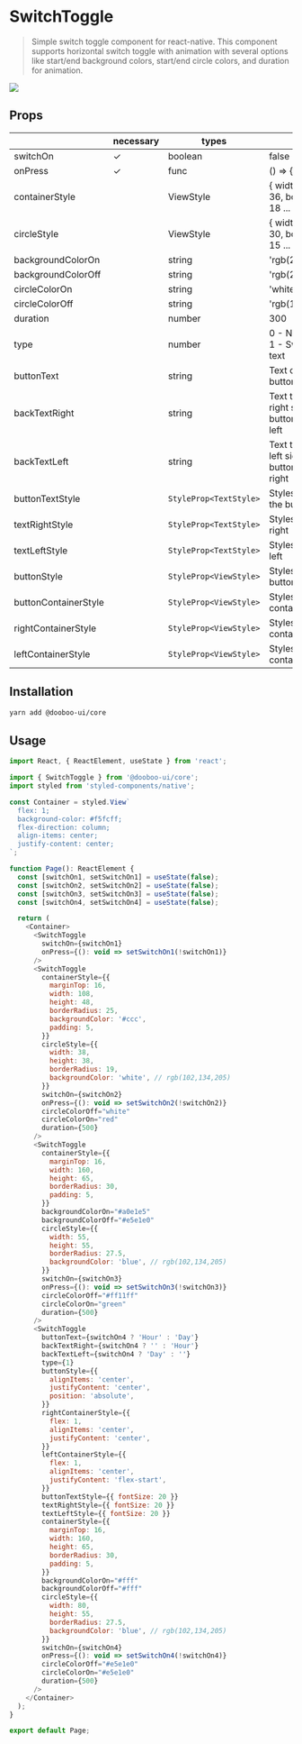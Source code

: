 
<Meta title="Components|SwitchToggle" />

# SwitchToggle

> Simple switch toggle component for react-native. This component supports horizontal switch toggle with animation with several options like start/end background colors, start/end circle colors, and duration for animation.

<img src="https://firebasestorage.googleapis.com/v0/b/bookoo-89f6c.appspot.com/o/switch-toggle.gif?alt=media&token=a9dc36e0-3c25-45dc-bbb7-8b095a716dc8" />

## Props

|                      | necessary | types                  | default                                                  |
| -------------------- | --------- | ---------------------- | -------------------------------------------------------- |
| switchOn             | ✓         | boolean                | false                                                    |
| onPress              | ✓         | func                   | () => {}                                                 |
| containerStyle       |           | ViewStyle              | { width: 72, height: 36, borderRadius: 18 ... }          |
| circleStyle          |           | ViewStyle              | { width: 30, height: 30, borderRadius: 15 ... }          |
| backgroundColorOn    |           | string                 | 'rgb(227,227,227)'                                       |
| backgroundColorOff   |           | string                 | 'rgb(215,215,215)'                                       |
| circleColorOn        |           | string                 | 'white'                                                  |
| circleColorOff       |           | string                 | 'rgb(102,134,205)'                                       |
| duration             |           | number                 | 300                                                      |
| type                 |           | number                 | 0 - Normal switch, 1 - Switch with a text                |
| buttonText           |           | string                 | Text on-top of the button                                |
| backTextRight        |           | string                 | Text to appear in right side when button toggled to left |
| backTextLeft         |           | string                 | Text to appear in left side when button toggled to right |
| buttonTextStyle      |           | `StyleProp<TextStyle>` | Styles for text on the button                            |
| textRightStyle       |           | `StyleProp<TextStyle>` | Styles for text in right                                 |
| textLeftStyle        |           | `StyleProp<TextStyle>` | Styles for text in left                                  |
| buttonStyle          |           | `StyleProp<ViewStyle>` | Styles for the button                                    |
| buttonContainerStyle |           | `StyleProp<ViewStyle>` | Styles for button container                              |
| rightContainerStyle  |           | `StyleProp<ViewStyle>` | Styles for right text container                          |
| leftContainerStyle   |           | `StyleProp<ViewStyle>` | Styles for left text container                           |

## Installation

```sh
yarn add @dooboo-ui/core
```

## Usage

```javascript
import React, { ReactElement, useState } from 'react';

import { SwitchToggle } from '@dooboo-ui/core';
import styled from 'styled-components/native';

const Container = styled.View`
  flex: 1;
  background-color: #f5fcff;
  flex-direction: column;
  align-items: center;
  justify-content: center;
`;

function Page(): ReactElement {
  const [switchOn1, setSwitchOn1] = useState(false);
  const [switchOn2, setSwitchOn2] = useState(false);
  const [switchOn3, setSwitchOn3] = useState(false);
  const [switchOn4, setSwitchOn4] = useState(false);

  return (
    <Container>
      <SwitchToggle
        switchOn={switchOn1}
        onPress={(): void => setSwitchOn1(!switchOn1)}
      />
      <SwitchToggle
        containerStyle={{
          marginTop: 16,
          width: 108,
          height: 48,
          borderRadius: 25,
          backgroundColor: '#ccc',
          padding: 5,
        }}
        circleStyle={{
          width: 38,
          height: 38,
          borderRadius: 19,
          backgroundColor: 'white', // rgb(102,134,205)
        }}
        switchOn={switchOn2}
        onPress={(): void => setSwitchOn2(!switchOn2)}
        circleColorOff="white"
        circleColorOn="red"
        duration={500}
      />
      <SwitchToggle
        containerStyle={{
          marginTop: 16,
          width: 160,
          height: 65,
          borderRadius: 30,
          padding: 5,
        }}
        backgroundColorOn="#a0e1e5"
        backgroundColorOff="#e5e1e0"
        circleStyle={{
          width: 55,
          height: 55,
          borderRadius: 27.5,
          backgroundColor: 'blue', // rgb(102,134,205)
        }}
        switchOn={switchOn3}
        onPress={(): void => setSwitchOn3(!switchOn3)}
        circleColorOff="#ff11ff"
        circleColorOn="green"
        duration={500}
      />
      <SwitchToggle
        buttonText={switchOn4 ? 'Hour' : 'Day'}
        backTextRight={switchOn4 ? '' : 'Hour'}
        backTextLeft={switchOn4 ? 'Day' : ''}
        type={1}
        buttonStyle={{
          alignItems: 'center',
          justifyContent: 'center',
          position: 'absolute',
        }}
        rightContainerStyle={{
          flex: 1,
          alignItems: 'center',
          justifyContent: 'center',
        }}
        leftContainerStyle={{
          flex: 1,
          alignItems: 'center',
          justifyContent: 'flex-start',
        }}
        buttonTextStyle={{ fontSize: 20 }}
        textRightStyle={{ fontSize: 20 }}
        textLeftStyle={{ fontSize: 20 }}
        containerStyle={{
          marginTop: 16,
          width: 160,
          height: 65,
          borderRadius: 30,
          padding: 5,
        }}
        backgroundColorOn="#fff"
        backgroundColorOff="#fff"
        circleStyle={{
          width: 80,
          height: 55,
          borderRadius: 27.5,
          backgroundColor: 'blue', // rgb(102,134,205)
        }}
        switchOn={switchOn4}
        onPress={(): void => setSwitchOn4(!switchOn4)}
        circleColorOff="#e5e1e0"
        circleColorOn="#e5e1e0"
        duration={500}
      />
    </Container>
  );
}

export default Page;
```
